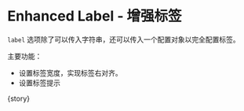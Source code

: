 
<Meta
  title="FluentForm/Advanced"
  component={meta.component}
  decorators={meta.decorators}
  argTypes={meta.argTypes}
  parameters={meta.parameters} />

# Enhanced Label - 增强标签

`label` 选项除了可以传入字符串，还可以传入一个配置对象以完全配置标签。

主要功能：
- 设置标签宽度，实现标签右对齐。
- 设置标签提示

<Canvas withToolbar mdxSource={source}>
  <Story name="Enhanced Label">{story}</Story>
</Canvas>

<ArgsTable of={FluentFormComponent} />
